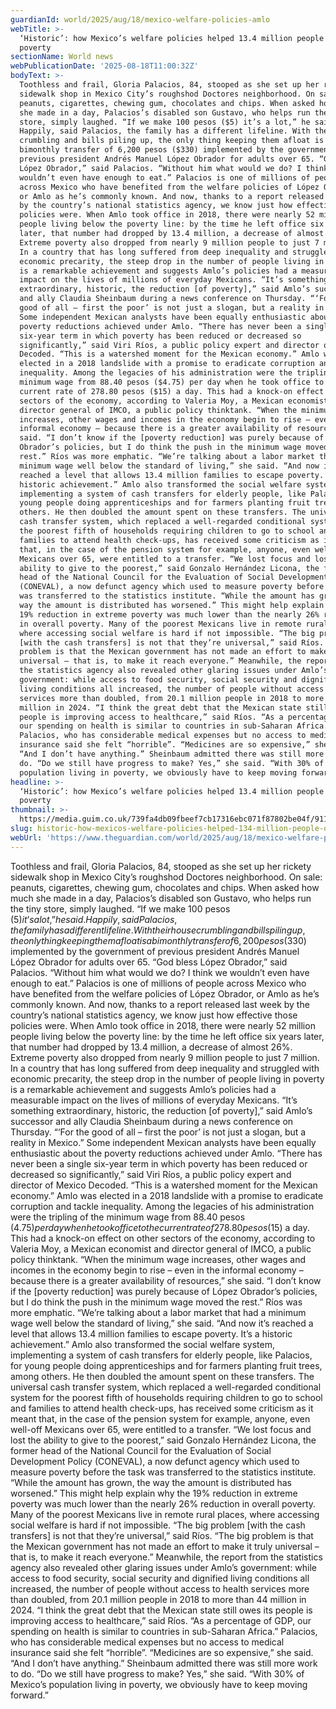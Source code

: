```yaml
---
guardianId: world/2025/aug/18/mexico-welfare-policies-amlo
webTitle: >-
  ‘Historic’: how Mexico’s welfare policies helped 13.4 million people out of
  poverty
sectionName: World news
webPublicationDate: '2025-08-18T11:00:32Z'
bodyText: >-
  Toothless and frail, Gloria Palacios, 84, stooped as she set up her rickety
  sidewalk shop in Mexico City’s roughshod Doctores neighborhood. On sale:
  peanuts, cigarettes, chewing gum, chocolates and chips. When asked how much
  she made in a day, Palacios’s disabled son Gustavo, who helps run the tiny
  store, simply laughed. “If we make 100 pesos ($5) it’s a lot,” he said.
  Happily, said Palacios, the family has a different lifeline. With their house
  crumbling and bills piling up, the only thing keeping them afloat is a
  bimonthly transfer of 6,200 pesos ($330) implemented by the government of
  previous president Andrés Manuel López Obrador for adults over 65. “God bless
  López Obrador,” said Palacios. “Without him what would we do? I think we
  wouldn’t even have enough to eat.” Palacios is one of millions of people
  across Mexico who have benefited from the welfare policies of López Obrador,
  or Amlo as he’s commonly known. And now, thanks to a report released last week
  by the country’s national statistics agency, we know just how effective those
  policies were. When Amlo took office in 2018, there were nearly 52 million
  people living below the poverty line: by the time he left office six years
  later, that number had dropped by 13.4 million, a decrease of almost 26%.
  Extreme poverty also dropped from nearly 9 million people to just 7 million.
  In a country that has long suffered from deep inequality and struggled with
  economic precarity, the steep drop in the number of people living in poverty
  is a remarkable achievement and suggests Amlo’s policies had a measurable
  impact on the lives of millions of everyday Mexicans. “It’s something
  extraordinary, historic, the reduction [of poverty],” said Amlo’s successor
  and ally Claudia Sheinbaum during a news conference on Thursday. “‘For the
  good of all – first the poor’ is not just a slogan, but a reality in Mexico.”
  Some independent Mexican analysts have been equally enthusiastic about the
  poverty reductions achieved under Amlo. “There has never been a single
  six-year term in which poverty has been reduced or decreased so
  significantly,” said Viri Ríos, a public policy expert and director of Mexico
  Decoded. “This is a watershed moment for the Mexican economy.” Amlo was
  elected in a 2018 landslide with a promise to eradicate corruption and tackle
  inequality. Among the legacies of his administration were the tripling of the
  minimum wage from 88.40 pesos ($4.75) per day when he took office to the
  current rate of 278.80 pesos ($15) a day. This had a knock-on effect on other
  sectors of the economy, according to Valeria Moy, a Mexican economist and
  director general of IMCO, a public policy thinktank. “When the minimum wage
  increases, other wages and incomes in the economy begin to rise – even in the
  informal economy – because there is a greater availability of resources,” she
  said. “I don’t know if the [poverty reduction] was purely because of López
  Obrador’s policies, but I do think the push in the minimum wage moved the
  rest.” Ríos was more emphatic. “We’re talking about a labor market that had a
  minimum wage well below the standard of living,” she said. “And now it’s
  reached a level that allows 13.4 million families to escape poverty. It’s a
  historic achievement.” Amlo also transformed the social welfare system,
  implementing a system of cash transfers for elderly people, like Palacios, for
  young people doing apprenticeships and for farmers planting fruit trees, among
  others. He then doubled the amount spent on these transfers. The universal
  cash transfer system, which replaced a well-regarded conditional system for
  the poorest fifth of households requiring children to go to school and
  families to attend health check-ups, has received some criticism as it meant
  that, in the case of the pension system for example, anyone, even well-off
  Mexicans over 65, were entitled to a transfer. “We lost focus and lost the
  ability to give to the poorest,” said Gonzalo Hernández Licona, the former
  head of the National Council for the Evaluation of Social Development Policy
  (CONEVAL), a now defunct agency which used to measure poverty before the task
  was transferred to the statistics institute. “While the amount has grown, the
  way the amount is distributed has worsened.” This might help explain why the
  19% reduction in extreme poverty was much lower than the nearly 26% reduction
  in overall poverty. Many of the poorest Mexicans live in remote rural places,
  where accessing social welfare is hard if not impossible. “The big problem
  [with the cash transfers] is not that they’re universal,” said Ríos. “The big
  problem is that the Mexican government has not made an effort to make it truly
  universal – that is, to make it reach everyone.” Meanwhile, the report from
  the statistics agency also revealed other glaring issues under Amlo’s
  government: while access to food security, social security and dignified
  living conditions all increased, the number of people without access to health
  services more than doubled, from 20.1 million people in 2018 to more than 44
  million in 2024. “I think the great debt that the Mexican state still owes its
  people is improving access to healthcare,” said Ríos. “As a percentage of GDP,
  our spending on health is similar to countries in sub-Saharan Africa.”
  Palacios, who has considerable medical expenses but no access to medical
  insurance said she felt “horrible”. “Medicines are so expensive,” she said.
  “And I don’t have anything.” Sheinbaum admitted there was still more work to
  do. “Do we still have progress to make? Yes,” she said. “With 30% of Mexico’s
  population living in poverty, we obviously have to keep moving forward.”
headline: >-
  ‘Historic’: how Mexico’s welfare policies helped 13.4 million people out of
  poverty
thumbnail: >-
  https://media.guim.co.uk/739fa4db09fbeef7cb17316ebc071f87802be04f/911_0_5600_4480/500.jpg
slug: historic-how-mexicos-welfare-policies-helped-134-million-people-out-of-poverty
webUrl: 'https://www.theguardian.com/world/2025/aug/18/mexico-welfare-policies-amlo'
---
```

Toothless and frail, Gloria Palacios, 84, stooped as she set up her rickety sidewalk shop in Mexico City’s roughshod Doctores neighborhood. On sale: peanuts, cigarettes, chewing gum, chocolates and chips. When asked how much she made in a day, Palacios’s disabled son Gustavo, who helps run the tiny store, simply laughed. “If we make 100 pesos ($5) it’s a lot,” he said. Happily, said Palacios, the family has a different lifeline. With their house crumbling and bills piling up, the only thing keeping them afloat is a bimonthly transfer of 6,200 pesos ($330) implemented by the government of previous president Andrés Manuel López Obrador for adults over 65. “God bless López Obrador,” said Palacios. “Without him what would we do? I think we wouldn’t even have enough to eat.” Palacios is one of millions of people across Mexico who have benefited from the welfare policies of López Obrador, or Amlo as he’s commonly known. And now, thanks to a report released last week by the country’s national statistics agency, we know just how effective those policies were. When Amlo took office in 2018, there were nearly 52 million people living below the poverty line: by the time he left office six years later, that number had dropped by 13.4 million, a decrease of almost 26%. Extreme poverty also dropped from nearly 9 million people to just 7 million. In a country that has long suffered from deep inequality and struggled with economic precarity, the steep drop in the number of people living in poverty is a remarkable achievement and suggests Amlo’s policies had a measurable impact on the lives of millions of everyday Mexicans. “It’s something extraordinary, historic, the reduction [of poverty],” said Amlo’s successor and ally Claudia Sheinbaum during a news conference on Thursday. “‘For the good of all – first the poor’ is not just a slogan, but a reality in Mexico.” Some independent Mexican analysts have been equally enthusiastic about the poverty reductions achieved under Amlo. “There has never been a single six-year term in which poverty has been reduced or decreased so significantly,” said Viri Ríos, a public policy expert and director of Mexico Decoded. “This is a watershed moment for the Mexican economy.” Amlo was elected in a 2018 landslide with a promise to eradicate corruption and tackle inequality. Among the legacies of his administration were the tripling of the minimum wage from 88.40 pesos ($4.75) per day when he took office to the current rate of 278.80 pesos ($15) a day. This had a knock-on effect on other sectors of the economy, according to Valeria Moy, a Mexican economist and director general of IMCO, a public policy thinktank. “When the minimum wage increases, other wages and incomes in the economy begin to rise – even in the informal economy – because there is a greater availability of resources,” she said. “I don’t know if the [poverty reduction] was purely because of López Obrador’s policies, but I do think the push in the minimum wage moved the rest.” Ríos was more emphatic. “We’re talking about a labor market that had a minimum wage well below the standard of living,” she said. “And now it’s reached a level that allows 13.4 million families to escape poverty. It’s a historic achievement.” Amlo also transformed the social welfare system, implementing a system of cash transfers for elderly people, like Palacios, for young people doing apprenticeships and for farmers planting fruit trees, among others. He then doubled the amount spent on these transfers. The universal cash transfer system, which replaced a well-regarded conditional system for the poorest fifth of households requiring children to go to school and families to attend health check-ups, has received some criticism as it meant that, in the case of the pension system for example, anyone, even well-off Mexicans over 65, were entitled to a transfer. “We lost focus and lost the ability to give to the poorest,” said Gonzalo Hernández Licona, the former head of the National Council for the Evaluation of Social Development Policy (CONEVAL), a now defunct agency which used to measure poverty before the task was transferred to the statistics institute. “While the amount has grown, the way the amount is distributed has worsened.” This might help explain why the 19% reduction in extreme poverty was much lower than the nearly 26% reduction in overall poverty. Many of the poorest Mexicans live in remote rural places, where accessing social welfare is hard if not impossible. “The big problem [with the cash transfers] is not that they’re universal,” said Ríos. “The big problem is that the Mexican government has not made an effort to make it truly universal – that is, to make it reach everyone.” Meanwhile, the report from the statistics agency also revealed other glaring issues under Amlo’s government: while access to food security, social security and dignified living conditions all increased, the number of people without access to health services more than doubled, from 20.1 million people in 2018 to more than 44 million in 2024. “I think the great debt that the Mexican state still owes its people is improving access to healthcare,” said Ríos. “As a percentage of GDP, our spending on health is similar to countries in sub-Saharan Africa.” Palacios, who has considerable medical expenses but no access to medical insurance said she felt “horrible”. “Medicines are so expensive,” she said. “And I don’t have anything.” Sheinbaum admitted there was still more work to do. “Do we still have progress to make? Yes,” she said. “With 30% of Mexico’s population living in poverty, we obviously have to keep moving forward.”
